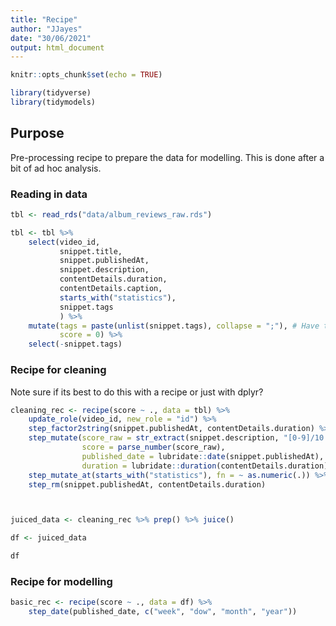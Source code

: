 ```yaml
---
title: "Recipe"
author: "JJayes"
date: "30/06/2021"
output: html_document
---
```


```r
knitr::opts_chunk$set(echo = TRUE)

library(tidyverse)
library(tidymodels)
```

## Purpose

Pre-processing recipe to prepare the data for modelling. This is done after a bit of ad hoc analysis.

### Reading in data

```r
tbl <- read_rds("data/album_reviews_raw.rds")

tbl <- tbl %>% 
    select(video_id,
           snippet.title,
           snippet.publishedAt,
           snippet.description,
           contentDetails.duration,
           contentDetails.caption,
           starts_with("statistics"),
           snippet.tags
           ) %>% 
    mutate(tags = paste(unlist(snippet.tags), collapse = ";"), # Have to do this for the recipe below...
           score = 0) %>% 
    select(-snippet.tags)

```

### Recipe for cleaning

Note sure if its best to do this with a recipe or just with dplyr?

```r
cleaning_rec <- recipe(score ~ ., data = tbl) %>% 
    update_role(video_id, new_role = "id") %>% 
    step_factor2string(snippet.publishedAt, contentDetails.duration) %>% 
    step_mutate(score_raw = str_extract(snippet.description, "[0-9]/10|10/10|CLASSIC"),
                score = parse_number(score_raw),
                published_date = lubridate::date(snippet.publishedAt),
                duration = lubridate::duration(contentDetails.duration)) %>% 
    step_mutate_at(starts_with("statistics"), fn = ~ as.numeric(.)) %>% 
    step_rm(snippet.publishedAt, contentDetails.duration)



juiced_data <- cleaning_rec %>% prep() %>% juice()

df <- juiced_data

df
```

### Recipe for modelling

```r
basic_rec <- recipe(score ~ ., data = df) %>% 
    step_date(published_date, c("week", "dow", "month", "year"))

```

